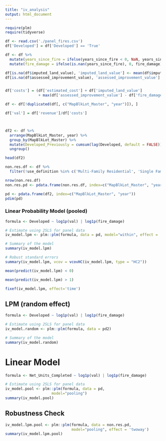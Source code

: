 ```yaml
---
title: "iv_analysis"
output: html_document
---
```


```r
require(plm)
require(tidyverse)
```

```r
df <- read.csv('./panel_fires.csv')
df['Developed'] = df['Developed'] == 'True'
```

```r
df <- df %>%
  mutate(years_since_fire = ifelse(years_since_fire < 0, NaN, years_since_fire)) %>%
  mutate(fire_damage = ifelse(is.nan(years_since_fire), 0, fire_damage))

df[is.na(df$imputed_land_value), 'imputed_land_value'] <- mean(df$imputed_land_value, na.rm=T)
df[is.na(df$assessed_improvement_value), 'assessed_improvement_value'] <- mean(df$assessed_improvement_value, na.rm=T)


df['costs'] = (df['estimated_cost'] + df['imputed_land_value']
               + max(df['assessed_improvement_value'] - df['fire_damage'], 0))

df <- df[!duplicated(df[, c("MapBlkLot_Master", "year")]), ]

df['val'] = df['revenue']/df['costs']



df2 <- df %>%
  arrange(MapBlkLot_Master, year) %>%
  group_by(MapBlkLot_Master) %>%
  mutate(Developed_Previously = cumsum(lag(Developed, default = FALSE)) > 0) %>%
  ungroup()

head(df2)

```

```r
non.res.df <- df %>%
  filter(!use_definition %in% c('Multi-Family Residential', 'Single Family Residential'))

nrow(non.res.df)
non.res.pd <- pdata.frame(non.res.df, index=c("MapBlkLot_Master", "year"))

```

```r
pd <- pdata.frame(df2, index=c("MapBlkLot_Master", "year"))
pdim(pd)

```

### Linear Probability Model (pooled)

```r
formula <- Developed ~ log1p(val) | log1p(fire_damage)

# Estimate using 2SLS for panel data
iv_model.lpm <- plm::plm(formula, data = pd, model="within", effect = 'twoway')
```


```r
# Summary of the model
summary(iv_model.lpm)

```


```r
# Robust standard errors
summary(iv_model.lpm, vcov = vcovHC(iv_model.lpm, type = "HC2"))
```


```r
mean(predict(iv_model.lpm) < 0)

mean(predict(iv_model.lpm) > 1)

```

```r
fixef(iv_model.lpm, effect='time')
```

## LPM (random effect)

```r
formula <- Developed ~ log1p(val) | log1p(fire_damage)

# Estimate using 2SLS for panel data
iv_model.random <- plm::plm(formula, data = pd2)
```

```r
# Summary of the model
summary(iv_model.random)


```


# Linear Model

```r
formula <- Net_Units_Completed ~ log1p(val) | log1p(fire_damage)

# Estimate using 2SLS for panel data
iv_model.pool <- plm::plm(formula, data = pd,
                     model="pooling")
summary(iv_model.pool)

```


## Robustness Check

```r
iv_model.lpm.pool <- plm::plm(formula, data = non.res.pd,
                              model="pooling", effect = 'twoway')
summary(iv_model.lpm.pool)
```